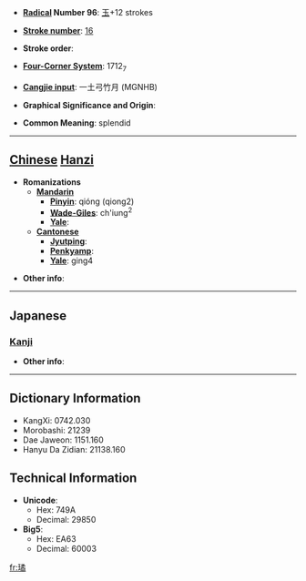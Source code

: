 * '''[[Wiktionary:Chinese radical index| Radical]] Number 96''': [[Wiktionary:Chinese radical index 玉|玉]]+12 strokes

* '''[[Wiktionary:Chinese total strokes index|Stroke number]]''': [[Wiktionary:Chinese total strokes index 16|16]]

* '''Stroke order''': 

* '''[[Wiktionary:Chinese four corner index|Four-Corner System]]''': 1712<sub>7</sub>

* '''[[Wiktionary:Chinese Cangjie index|Cangjie input]]''': 一土弓竹月 (MGNHB)

* '''Graphical Significance and Origin''': 

* '''Common Meaning''': splendid

----

== [[Chinese]] [[Hanzi]] ==

* '''Romanizations'''
** '''[[Mandarin]]'''
*** '''[[Pinyin]]''': qióng (qiong2)
*** '''[[Wade-Giles]]''': ch'iung<sup>2</sup>
*** '''[[Yale]]''': 
** '''[[Cantonese]]'''
*** '''[[Jyutping]]''':
*** '''[[Penkyamp]]''': 
*** '''[[Yale]]''': ging4

* '''Other info''': 

----

==Japanese==
===[[Kanji]]===
{{kanji|on readings=[[けい]] (kei), [[ぎょう]] (gyō), [[けつ]] (ketsu), [[けち]] (kechi)|kun readings=}}

* '''Other info''':  

----

== Dictionary Information ==

* KangXi: 0742.030
* Morobashi: 21239
* Dae Jaweon: 1151.160
* Hanyu Da Zidian: 21138.160

== Technical Information ==

* '''Unicode''':
** Hex: 749A
** Decimal: 29850
* '''Big5''':
** Hex: EA63
** Decimal: 60003

[[fr:璚]]